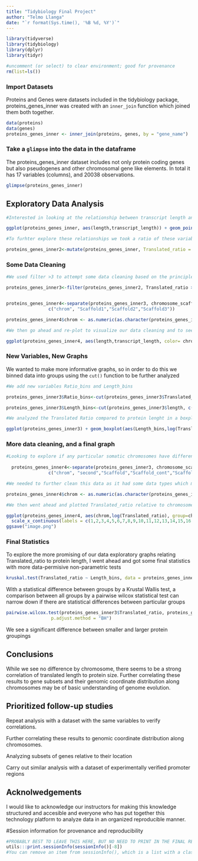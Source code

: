 ```yaml
---
title: "Tidybiology Final Project"
author: "Telmo Llanga"
date: "`r format(Sys.time(), '%B %d, %Y')`"
---
```

```r
library(tidyverse)
library(tidybiology)
library(dplyr)
library(tidyr)

#uncomment (or select) to clear environment; good for provenance
rm(list=ls()) 
```

### Import Datasets
Proteins and Genes were datasets included in the tidybiology package, proteins_genes_inner was created with an `inner_join` function which joined them both together. 

```r

data(proteins)
data(genes)
proteins_genes_inner <- inner_join(proteins, genes, by = "gene_name")

```

### Take a `glimpse` into the data in the dataframe
The proteins_genes_inner dataset includes not only protein coding genes but also pseudogenes and other chromosomal gene like elements. In total it has 17 variables (columns), and 20038 observations.

```r
glimpse(proteins_genes_inner)
```


## Exploratory Data Analysis 
```r
#Interested in looking at the relationship between transcript length and protein length we plotted these variables on a graph

ggplot(proteins_genes_inner, aes(length,transcript_length)) + geom_point(size=0.1) + xlim(0,4000)+ ylim(0,40000) + labs(x="Protein Length", y="Transcript Length")

#To furhter explore these relationships we took a ratio of these variables to compare to other variables using the `mutate()` 

proteins_genes_inner2<-mutate(proteins_genes_inner, Translated_ratio = (transcript_length/length))

```

### Some Data Cleaning 
```r

#We used filter >3 to attempt some data cleaning based on the principle that it takes 3 nucleotides to encode for a single amino acid. 

proteins_genes_inner3<-filter(proteins_genes_inner2, Translated_ratio > 3) 


proteins_genes_inner4<-separate(proteins_genes_inner3, chromosome_scaffold_name, 
                c("chrom", "Scaffold1","Scaffold2","Scaffold3"))

proteins_genes_inner4$chrom <- as.numeric(as.character(proteins_genes_inner4$chrom))

#We then go ahead and re-plot to visualize our data cleaning and to see if we can visualize any obvious chromosomal trends

ggplot(proteins_genes_inner4, aes(length,transcript_length, color= chrom)) + geom_point(size=0.5, alpha=0.7) + xlim(0,4000)+ ylim(0,30000)+ labs(x="Protein Length", y="Transcript Length")+scale_color_gradient(low="red", high="yellow")

```



### New Variables, New Graphs

We wanted to make more informative graphs, so in order to do this we binned data into groups using the `cut()` function to be further analyzed

```R

#We add new variables Ratio_bins and Length_bins 

proteins_genes_inner3$Ratio_bins<-cut(proteins_genes_inner3$Translated_ratio, c(0,5,10,15,20,25,30))

proteins_genes_inner3$Length_bins<-cut(proteins_genes_inner3$length, c(3,500,1000,1500,2000,2500,3000,5000,20000), labels = c("<500","<1000","<1500","<2000","<2500","<3000","<5000","<40000"), right = TRUE)

#We analyzed the Translated Ratio compared to protein lenght in a boxplot

ggplot(proteins_genes_inner3) + geom_boxplot(aes(Length_bins,log(Translated_ratio), color=Length_bins)) + labs(x="Protein Length", y="Translated Ratio (log)") + guides(color = "none") + scale_color_brewer(palette="Set3") 

```


### More data cleaning, and a final graph
```R

#Looking to explore if any particular somatic chromosomes have different ratios of translated protein to transcript lengths, we first needed to split the chromosome_scaffold name data column to obtain individual chromosomes and for this we use the separate() function.
 
  proteins_genes_inner4<-separate(proteins_genes_inner3, chromosome_scaffold_name, 
                c("chrom", "second","Scaffold","Scaffold_cont","Scaffold_cont2","Scaffold_cont3"))

#We needed to further clean this data as it had some data types which made it difficult to plot, therefore we kept only numeric values by assigning N.A values to non-numeric values using the as.numeric() function.

proteins_genes_inner4$chrom <- as.numeric(as.character(proteins_genes_inner4$chrom))

#We then went ahead and plotted Translated_ratio relative to chromosome groups, and we see they are very similar to each other. 

ggplot(proteins_genes_inner4, aes(chrom,log(Translated_ratio), group=chrom,color=chrom))+geom_jitter(size=0.01) + geom_boxplot(alpha=0.6 )+scale_color_gradientn(colours = rainbow(22))+labs(x="Chromosome",y="Translated Ratio(log)") +
  scale_x_continuous(labels = c(1,2,3,4,5,6,7,8,9,10,11,12,13,14,15,16,17,18,19,20,21,22), breaks = c(1,2,3,4,5,6,7,8,9,10,11,12,13,14,15,16,17,18,19,20,21,22))
ggsave("image.png")
```


### Final Statistics 

To explore the more promising of our data exploratory graphs relating Translated_ratio to protein length, I went ahead and got some final statistics with more data-permisive non-parametric tests

```r

kruskal.test(Translated_ratio ~ Length_bins, data = proteins_genes_inner3)

```
With a statistical difference between groups by a Krustal Wallis test, a comparison between all groups by a pairwise wilcox statistical test can narrow down if there are statistical differences between particular groups

```r
pairwise.wilcox.test(proteins_genes_inner3$Translated_ratio, proteins_genes_inner3$Length_bins,
                 p.adjust.method = "BH")

```
We see a significant difference between smaller and larger protein groupings


## Conclusions
While we see no difference by chromosome, there seems to be a strong correlation of translated length to protein size. Further correlating these results to gene subsets and their genomic coordinate distribution along chromosomes may be of basic understanding of genome evolution.   
  
## Prioritized follow-up studies
Repeat analysis with a dataset with the same variables to verify correlations.

Further correlating these results to genomic coordinate distribution along chromosomes. 

Analyzing subsets of genes relative to their location

Carry out similar analysis with a dataset of experimentally verified promoter regions  

## Acknolwedgements
I would like to acknowledge our instructors for making this knowledge structured and accesible and everyone who has put together this technology platform to analyze data in an organized reproducible manner. 

#Session information for provenance and reproducibility
```r
#PROBABLY BEST TO LEAVE THIS HERE, BUT NO NEED TO PRINT IN THE FINAL REPORT.
utils:::print.sessionInfo(sessionInfo()[-8]) 
#You can remove an item from sessionInfo(), which is a list with a class attribute, by printing the resulting object omitting one of the list items (omitted list of packages installed, but not loaded)
```

